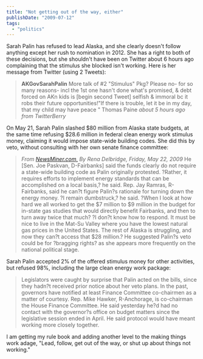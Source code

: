 ```yaml
---
title: "Not getting out of the way, either"
publishDate: "2009-07-12"
tags: 
  - "politics"
---
```


Sarah Palin has refused to lead Alaska, and she clearly doesn't follow anything except her rush to nomination in 2012. She has a right to both of these decisions, but she shouldn't have been on Twitter about 6 hours ago complaining that the stimulus she blocked isn't working. Here is her message from Twitter (using 2 Tweets):

> **AKGovSarahPalin** More talk of #2 "Stimulus" Pkg? Please no- for so many reasons- incl the 1st one hasn't done what's promised, & debt forced on AKn kids is \[begin second Tweet\] selfish & immoral bc it robs their future opportunities!"If there is trouble, let it be in my day, that my child may have peace " Thomas Paine _about 5 hours ago from TwitterBerry_

On May 21, Sarah Palin slashed $80 million from Alaska state budgets, at the same time refusing $28.6 million in federal clean energy work stimulus money, claiming it would impose state-wide building codes. She did this by veto, without consulting with her own senate finance committee:

> _From [NewsMiner.com,](http://www.newsminer.com/news/2009/may/22/alaska-lawmakers-react-governors-budget-cuts/) By Rena Delbridge, Friday, May 22, 2009_ He \[Sen. Joe Paskvan, D-Fairbanks\] said the funds clearly do not require a state-wide building code as Palin originally protested. ?Rather, it requires efforts to implement energy standards that can be accomplished on a local basis,? he said. Rep. Jay Ramras, R-Fairbanks, said he can?t figure Palin?s rationale for turning down the energy money. ?I remain dumbstruck,? he said. ?When I look at how hard we all worked to get the $7 million to $9 million in the budget for in-state gas studies that would directly benefit Fairbanks, and then to turn away twice that much? ?I don?t know how to respond. It must be nice to live in the Mat-Su Valley where you have the lowest natural gas prices in the United States. The rest of Alaska is struggling, and now they can?t access that $28 million.? He suggested Palin?s veto could be for ?bragging rights? as she appears more frequently on the national political stage.

Sarah Palin accepted 2% of the offered stimulus money for other activities, but refused 98%, including the large clean energy work package:

> Legislators were caught by surprise that Palin acted on the bills, since they hadn?t received prior notice about her veto plans. In the past, governors have notified at least Finance Committee co-chairmen as a matter of courtesy. Rep. Mike Hawker, R-Anchorage, is co-chairman the House Finance Committee. He said yesterday he?d had no contact with the governor?s office on budget matters since the legislative session ended in April. He said protocol would have meant working more closely together.

I am getting my rule book and adding another level to the making things work adage, "Lead, follow, get out of the way, or shut up about things not working."
